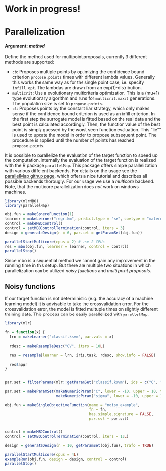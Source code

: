 # Work in progress!

# Parallelization

#### Argument: _method_

Define the method used for multipoint proposals, currently 3 different methods are supported:

* `cb`: Proposes multiple points by optimizing the confidence bound criterion `propose.points` times with different lambda values. Generally this works the same way as for the single point case, i.e. specify `infill.opt`. The lambdas are drawn from an exp(1)-distribution.
* `multicrit`: Use a evolutionary multicriteria optimization. This is a (mu+1) type evolutionary algorithm and runs for `multicrit.maxit` generations. The population size is set to `propose.points`.
* `cl`: Proposes points by the constant liar strategy, which only makes sense if the confidence bound criterion is used as an infill criterion. In the first step the surrogate model is fitted based on the real data and the best point is calculated accordingly. Then, the function value of the best point is simply guessed by the worst seen function evaluation. This "lie"" is used to update the model in order to propose subsequent point. The procedure is applied until the number of points has reached `propose.points`.

It is possible to parallelize the evaluation of the target function to speed up the computation. Internally the
evaluation of the target function is realized with the R package `parallelMap`. This package offers simple parallelization with various different backends. For details on the usage see the [parallelMap github page](https://github.com/berndbischl/parallelMap#parallelmap), which offers a nice tutorial and describes all possible backends thorougly.  For our usage we use a *multicore* backend. Note, that the multicore parallelization does _not_ work on windows machines.

```r
library(mlrMBO)
library(parallelMap)

obj.fun = makeSphereFunction(1)
learner = makeLearner("regr.km", predict.type = "se", covtype = "matern3_2")
control = makeMBOControl()
control = setMBOControlTermination(control, iters = 3)
design = generateDesign(n = 6, par.set = getParamSet(obj.fun))

parallelStartMulticore(cpus = 2) # use 2 CPUs
res = mbo(obj.fun, learner = learner, control = control)
parallelStop()
```



Since mbo is a sequential method we cannot gain any improvement in the running time in this setup. But there are multiple two situations in which parallelization can be utilized  _noisy functions_ and _multi point proposals_.


## Noisy functions

If our target function is not deterministic (e.g. the accuracy of a machine learning model) it is advisable to take the crossvalidation error. For the crossvalidation error, the model is fitted multuple times on slightly different training data. This process can be easily parallelized with `parallelMap`.

```r
library(mlr)

fn = function(x) {
  lrn = makeLearner("classif.ksvm", par.vals = x)
  
  rdesc = makeResampleDesc("CV", iters = 10L)
  
  res = resample(learner = lrn, iris.task, rdesc, show.info = FALSE)
  
  res$aggr
}


par.set = filterParams(mlr::getParamSet("classif.ksvm"), ids = c("C", "sigma"))

par.set = makeParamSet(makeNumericParam("C", lower = -10, upper = 10, trafo = function(x) 2^x),
                       makeNumericParam("sigma", lower = -10, upper = 10, trafo = function(x) 2^x))

obj.fun = makeSingleObjectiveFunction(name = "noisy_example",
                                      fn = fn,
                                      has.simple.signature = FALSE,
                                      par.set = par.set)


control = makeMBOControl()
control = setMBOControlTermination(control, iters = 10L)

design = generateDesign(n = 10, getParamSet(obj.fun), trafo = TRUE)

parallelStartMulticore(cpus = 4L)
exampleRun(obj.fun, design = design, control = control)
parallelStop()

```

